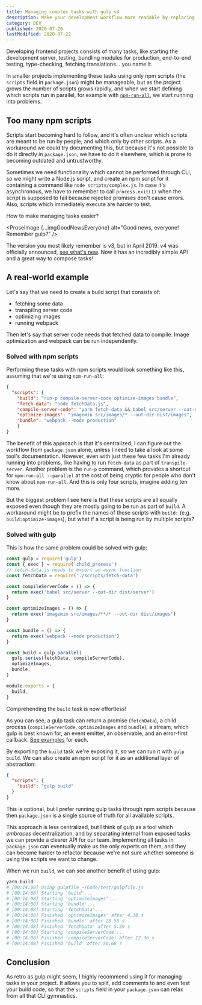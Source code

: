 ```yaml
---
title: Managing complex tasks with gulp v4
description: Make your development workflow more readable by replacing long npm scripts with gulp tasks elegantly composed using new API in gulp v4.
category: DEV
published: 2020-07-20
lastModified: 2020-07-22
---
```



Developing frontend projects consists of many tasks, like starting the development server, testing, bundling modules for production, end-to-end testing, type-checking, fetching translations... you name it.

In smaller projects implementing these tasks using only npm scripts (the `scripts` field in `package.json`) might be manageable, but as the project grows the number of scripts grows rapidly, and when we start defining which scripts run in parallel, for example with [`npm-run-all`](https://www.npmjs.com/package/npm-run-all), we start running into problems.

## Too many npm scripts

Scripts start becoming hard to follow, and it's often unclear which scripts are meant to be run by people, and which only by other scripts. As a workaround we could try documenting this, but because it's not possible to do it directly in `package.json`, we have to do it elsewhere, which is prone to becoming outdated and untrustworthy.

Sometimes we need functionality which cannot be performed through CLI, so we might write a Node.js script, and create an npm script for it containing a command like `node scripts/complex.js`. In case it's asynchronous, we have to remember to call `process.exit(1)` when the script is supposed to fail because rejected promises don't cause errors. Also, scripts which immediately execute are harder to test.

How to make managing tasks easier?

<ProseImage {...imgGoodNewsEveryone} alt="Good news, everyone! Remember gulp?" />

The version you most likely remember is v3, but in April 2019. v4 was officially announced, [see what's new](https://github.com/gulpjs/gulp/blob/master/README.md#whats-new-in-40). Now it has an incredibly simple API and a great way to compose tasks!

## A real-world example

Let's say that we need to create a build script that consists of:

- fetching some data
- transpiling server code
- optimizing images
- running webpack

Then let's say that server code needs that fetched data to compile. Image optimization and webpack can be run independently.

### Solved with npm scripts

Performing these tasks with npm scripts would look something like this, assuming that we're using `npm-run-all`:

```json
{
  "scripts": {
    "build": "run-p compile-server-code optimize-images bundle",
    "fetch-data": "node fetchData.js",
    "compile-server-code": "yarn fetch-data && babel src/server --out-dir dist/server",
    "optimize-images": "imagemin src/images/* --out-dir dist/images",
    "bundle": "webpack --mode production"
	}
}
```

The benefit of this approach is that it's centralized, I can figure out the workflow from `package.json` alone, unless I need to take a look at some tool's documentation. However, even with just these few tasks I'm already running into problems, like having to run `fetch-data` as part of `transpile-server`. Another problem is the `run-p` command, which provides a shortcut for `npm-run-all --parallel` at the cost of being cryptic for people who don't know about `npm-run-all`. And this is only four scripts, imagine adding ten more.

But the biggest problem I see here is that these scripts are all equally exposed even though they are mostly going to be run as part of `build`. A workaround might be to prefix the names of these scripts with `build:` (e.g. `build:optimize-images`), but what if a script is being run by multiple scripts?

### Solved with gulp

This is how the same problem could be solved with gulp:

```js
const gulp = require('gulp')
const { exec } = require('child_process')
// fetch-data.js needs to export an async function
const fetchData = require('./scripts/fetch-data')

const compileServerCode = () => {
  return exec('babel src/server --out-dir dist/server')
}

const optimizeImages = () => {
  return exec('imagemin src/images/**/* --out-dir dist/images')
}

const bundle = () => {
  return exec('webpack --mode production')
}

const build = gulp.parallel(
  gulp.series(fetchData, compileServerCode),
  optimizeImages,
  bundle,
)

module.exports = {
  build,
}
```

Comprehending the `build` task is now effortless!

As you can see, a gulp task can return a promise (`fetchData`), a child process (`compileServerCode`, `optimizeImages` and `bundle`), a stream, which gulp is best known for, an event emitter, an observable, and an error-first callback. [See examples](https://gulpjs.com/docs/en/getting-started/async-completion/) for each.

By exporting the `build` task we're exposing it, so we can run it with `gulp build`. We can also create an npm script for it as an additional layer of abstraction:

```json
{
  "scripts": {
    "build": "gulp build"
  }
}
```

This is optional, but I prefer running gulp tasks through npm scripts because then `package.json` is a single source of truth for all available scripts.

This approach is less centralized, but I think of gulp as a tool which _embraces_ decentralization, and by separating internal from exposed tasks we can provide a clearer API for our team. Implementing all tasks in `package.json` can eventually make us the only experts on them, and they can become harder to refactor because we're not sure whether someone is using the scripts we want to change.

When we run `build`, we can see another benefit of using gulp:

```bash
yarn build
# [00:14:08] Using gulpfile ~/Code/test/gulpfile.js
# [00:14:08] Starting 'build'...
# [00:14:08] Starting 'optimizeImages'...
# [00:14:08] Starting 'bundle'...
# [00:14:08] Starting 'fetchData'...
# [00:14:08] Finished 'optimizeImages' after 4.38 s
# [00:14:08] Finished 'bundle' after 28.55 s
# [00:14:08] Finished 'fetchData' after 5.39 s
# [00:14:08] Starting 'compileServerCode'...
# [00:14:08] Finished 'compileServerCode' after 12.36 s
# [00:14:08] Finished 'build' after 50.68 s
```

## Conclusion

As retro as gulp might seem, I highly recommend using it for managing tasks in your project. It allows you to split, add comments to and even test your build code, so that the `scripts` field in your `package.json` can relax from all that CLI gymnastics.
